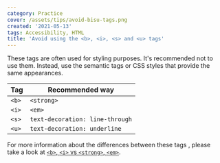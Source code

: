 ```yaml
---
category: Practice
cover: /assets/tips/avoid-bisu-tags.png
created: '2021-05-13'
tags: Accessibility, HTML
title: 'Avoid using the <b>, <i>, <s> and <u> tags'
---
```


These tags are often used for styling purposes. It's recommended not to use them. Instead, use the semantic tags or CSS styles that provide the same appearances.

| Tag   | Recommended way                 |
| ----- | ------------------------------- |
| `<b>` | `<strong>`                      |
| `<i>` | `<em>`                          |
| `<s>` | `text-decoration: line-through` |
| `<u>` | `text-decoration: underline`    |

For more information about the differences between these tags , please take a look at [`<b>`, `<i>` vs `<strong>`, `<em>`](https://phuoc.ng/collection/this-vs-that/b-i-vs-strong-em).
